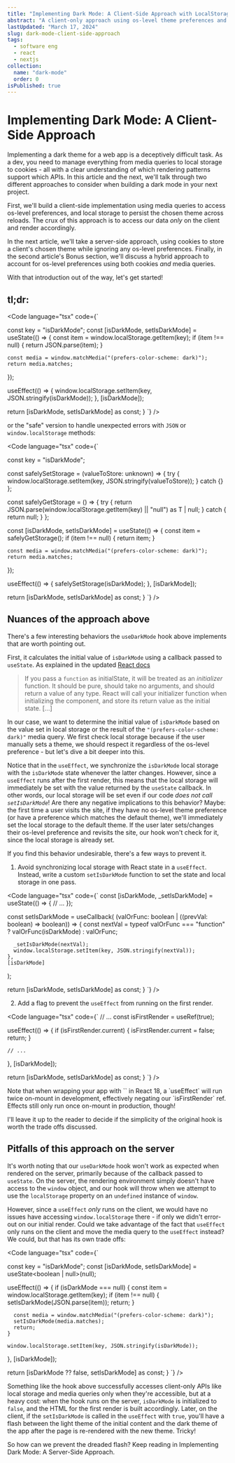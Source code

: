 ```yaml
---
title: "Implementing Dark Mode: A Client-Side Approach with LocalStorage"
abstract: "A client-only approach using os-level theme preferences and local storage"
lastUpdated: "March 17, 2024"
slug: dark-mode-client-side-approach
tags:
  - software eng
  - react
  - nextjs
collection:
  name: "dark-mode"
  order: 0
isPublished: true
---
```


# Implementing Dark Mode: A Client-Side Approach

Implementing a dark theme for a web app is a deceptively difficult task. As a dev, you need to manage everything from media queries to local storage to cookies - all with a clear understanding of which rendering patterns support which APIs. In this article and the next, we'll talk through two different approaches to consider when building a dark mode in your next project.

First, we'll build a client-side implementation using media queries to access os-level preferences, and local storage to persist the chosen theme across reloads. The crux of this approach is to access our data _only_ on the client and render accordingly.

In the <Link href="/blog/dark-mode-server-side-approach">next article</Link>, we'll take a server-side approach, using cookies to store a client's chosen theme while ignoring any os-level preferences. Finally, in the second article's <Link href="">Bonus section</Link>, we'll discuss a hybrid approach to account for os-level preferences using both cookies _and_ media queries.

With that introduction out of the way, let's get started!

## tl;dr:

<Code language="tsx" code={`

const key = "isDarkMode";
  const [isDarkMode, setIsDarkMode] = useState<boolean>(() => {
    const item = window.localStorage.getItem(key);
    if (item !== null) {
      return JSON.parse(item);
    }

    const media = window.matchMedia("(prefers-color-scheme: dark)");
    return media.matches;
  });

  useEffect(() => {
    window.localStorage.setItem(key, JSON.stringify(isDarkMode));
  }, [isDarkMode]);

  return [isDarkMode, setIsDarkMode] as const;
}
`} />

or the "safe" version to handle unexpected errors with `JSON` or `window.localStorage` methods:

<Code language="tsx" code={`

const key = "isDarkMode";

const safelySetStorage = (valueToStore: unknown) => {
  try {
    window.localStorage.setItem(key, JSON.stringify(valueToStore));
  } catch {}
};

const safelyGetStorage = <T>() => {
  try {
    return JSON.parse(window.localStorage.getItem(key) || "null") as T | null;
  } catch {
    return null;
  }
};

  const [isDarkMode, setIsDarkMode] = useState<boolean>(() => {
    const item = safelyGetStorage<boolean>();
    if (item !== null) {
      return item;
    }

    const media = window.matchMedia("(prefers-color-scheme: dark)");
    return media.matches;
  });

  useEffect(() => {
    safelySetStorage(isDarkMode);
  }, [isDarkMode]);

  return [isDarkMode, setIsDarkMode] as const;
}
`} />

## Nuances of the approach above

There's a few interesting behaviors the `useDarkMode` hook above implements that are worth pointing out.

First, it calculates the initial value of `isDarkMode` using a callback passed to `useState`. As explained in the updated [React docs](https://react.dev/reference/react/useState#parameters)

> If you pass a `function` as initialState, it will be treated as an _initializer_ function. It should be pure, should take no arguments, and should return a value of any type. React will call your initializer function when initializing the component, and store its return value as the initial state. [...]

In our case, we want to determine the initial value of `isDarkMode` based on the value set in local storage or the result of the `"(prefers-color-scheme: dark)"` media query. We first check local storage because if the user manually sets a theme, we should respect it regardless of the os-level preference - but let's dive a bit deeper into this.

Notice that in the `useEffect`, we synchronize the `isDarkMode` local storage with the `isDarkMode` state whenever the latter changes. However, since a `useEffect` runs after the first render, this means that the local storage will immediately be set with the value returned by the `useState` callback. In other words, our local storage will be set even if our code _does not call `setIsDarkMode`_! Are there any negative implications to this behavior? Maybe: the first time a user visits the site, if they have no os-level theme preference (or have a preference which matches the default theme), we'll immediately set the local storage to the default theme. If the user later sets/changes their os-level preference and revisits the site, our hook won't check for it, since the local storage is already set.

If you find this behavior undesirable, there's a few ways to prevent it.

1. Avoid synchronizing local storage with React state in a `useEffect`. Instead, write a custom `setIsDarkMode` function to set the state and local storage in one pass.

<Code language="tsx" code={`
  const [isDarkMode, _setIsDarkMode] = useState<boolean>(() => {
    // ...
  });

  const setIsDarkMode = useCallback(
    (valOrFunc: boolean | ((prevVal: boolean) => boolean)) => {
      const nextVal =
        typeof valOrFunc === "function" ? valOrFunc(isDarkMode) : valOrFunc;

      _setIsDarkMode(nextVal);
      window.localStorage.setItem(key, JSON.stringify(nextVal));
    },
    [isDarkMode]
  );

  return [isDarkMode, setIsDarkMode] as const;
}
`} />

2. Add a flag to prevent the `useEffect` from running on the first render.

<Code language="tsx" code={`
  // ...
  const isFirstRender = useRef(true);

  useEffect(() => {
    if (isFirstRender.current) {
      isFirstRender.current = false;
      return;
    }

    // ...
  }, [isDarkMode]);

  return [isDarkMode, setIsDarkMode] as const;
}
`} />

<Info>
  Note that when wrapping your app with `<StrictMode />` in React 18, a
  `useEffect` will run twice on-mount in development, effectively negating our
  `isFirstRender` ref. Effects still only run once on-mount in production,
  though!
</Info>

I'll leave it up to the reader to decide if the simplicity of the original hook is worth the trade offs discussed.

## Pitfalls of this approach on the server

It's worth noting that our `useDarkMode` hook won't work as expected when rendered on the server, primarily because of the callback passed to `useState`. On the server, the rendering environment simply doesn't have access to the `window` object, and our hook will throw when we attempt to use the `localStorage` property on an `undefined` instance of `window`.

However, since a `useEffect` _only_ runs on the client, we would have no issues have accessing `window.localStorage` there - if only we didn't error-out on our initial render. Could we take advantage of the fact that `useEffect` only runs on the client and move the media query to the `useEffect` instead? We could, but that has its own trade offs:

<Code language="tsx" code={`

const key = "isDarkMode";
  const [isDarkMode, setIsDarkMode] = useState<boolean | null>(null);

  useEffect(() => {
    if (isDarkMode === null) {
      const item = window.localStorage.getItem(key);
      if (item !== null) {
        setIsDarkMode(JSON.parse(item));
        return;
      }

      const media = window.matchMedia("(prefers-color-scheme: dark)");
      setIsDarkMode(media.matches);
      return;
    }

    window.localStorage.setItem(key, JSON.stringify(isDarkMode));
  }, [isDarkMode]);

  return [isDarkMode ?? false, setIsDarkMode] as const;
}
`} />

Something like the hook above successfully accesses client-only APIs like local storage and media queries only when they're accessible, but at a heavy cost: when the hook runs on the server, `isDarkMode` is initialized to `false`, and the HTML for the first render is built accordingly. Later, on the client, if the `setIsDarkMode` is called in the `useEffect` with `true`, you'll have a flash between the light theme of the initial content and the dark theme of the app after the page is re-rendered with the new theme. Tricky!

So how can we prevent the dreaded flash? Keep reading in <Link href="/blog/dark-mode-server-side-approach">Implementing Dark Mode: A Server-Side Approach</Link>.
